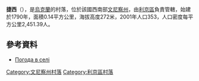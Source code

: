 {{coord|49|28|3|N|27|46|46|E|scale:30000|display=title}}

'''捷西'''（{{lang-uk|Теси}}），是[[烏克蘭|烏克蘭]]的村落，位於該國西南部[[文尼察州|文尼察州]]，由[[利京區|利京區]]負責管轄，始建於1790年，面積0.14平方公里，海拔高度272米，2001年人口353，人口密度每平方公里2,451.39人。

==參考資料==
* [http://weather.in.ua/ua/vinnickaja/26067 Погода в селі ] {{Wayback|url=http://weather.in.ua/ua/vinnickaja/26067 |date=20181019205630 }}

[[Category:文尼察州村落|Category:文尼察州村落]]
[[Category:利京區村落|Category:利京區村落]]


{{Vinnytsia-geo-stub}}